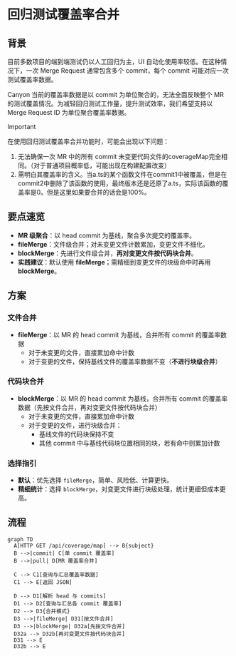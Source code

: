 # 回归测试覆盖率合并

## 背景

目前多数项目的端到端测试仍以人工回归为主，UI 自动化使用率较低。在这种情况下，一次 Merge Request 通常包含多个 commit，每个 commit 可能对应一次测试覆盖率数据。

Canyon 当前的覆盖率数据是以 commit 为单位聚合的，无法全面反映整个 MR 的测试覆盖情况。为减轻回归测试工作量，提升测试效率，我们希望支持以 Merge Request ID 为单位聚合覆盖率数据。

> [!IMPORTANT]
>
> 在使用回归测试覆盖率合并功能时，可能会出现以下问题：
> 1. 无法确保一次 MR 中的所有 commit 未变更代码文件的coverageMap完全相同。（对于普通项目概率低，可能出现在构建配置改变）
> 2. 需明白其覆盖率的含义。当a.ts的某个函数文件在commit1中被覆盖，但是在commit2中删除了该函数的使用，最终版本还是还原了a.ts，实际该函数的覆盖率是0。但是这里如果要合并的话会是100%。

## 要点速览

- **MR 级聚合**：以 head commit 为基线，聚合多次提交的覆盖率。
- **fileMerge**：文件级合并；对未变更文件计数累加，变更文件不细化。
- **blockMerge**：先进行文件级合并，**再对变更文件按代码块合并**。
- **实践建议**：默认使用 **fileMerge**；需精细到变更文件的块级命中时再用 **blockMerge**。

## 方案

### 文件合并

- **fileMerge**：以 MR 的 head commit 为基线，合并所有 commit 的覆盖率数据
  - 对于未变更的文件，直接累加命中计数
  - 对于变更的文件，保持基线文件的覆盖率数据不变（**不进行块级合并**）

### 代码块合并

- **blockMerge**：以 MR 的 head commit 为基线，合并所有 commit 的覆盖率数据（先按文件合并，再对变更文件按代码块合并）
  - 对于未变更的文件，直接累加命中计数
  - 对于变更的文件，进行块级合并：
    - 基线文件的代码块保持不变
    - 其他 commit 中与基线代码块位置相同的块，若有命中则累加计数

### 选择指引

- **默认**：优先选择 `fileMerge`，简单、风险低、计算更快。
- **精细统计**：选择 `blockMerge`，对变更文件进行块级处理，统计更细但成本更高。

## 流程

```mermaid
graph TD
  A[HTTP GET /api/coverage/map] --> B{subject}
  B -->|commit| C[单 commit 覆盖率]
  B -->|pull| D[MR 覆盖率合并]

  C --> C1[查询与汇总覆盖率数据]
  C1 --> E[返回 JSON]

  D --> D1[解析 head 与 commits]
  D1 --> D2[查询与汇总各 commit 覆盖率]
  D2 --> D3{合并模式}
  D3 -->|fileMerge| D31[按文件合并]
  D3 -->|blockMerge| D32a[先按文件合并]
  D32a --> D32b[再对变更文件按代码块合并]
  D31 --> E
  D32b --> E
```